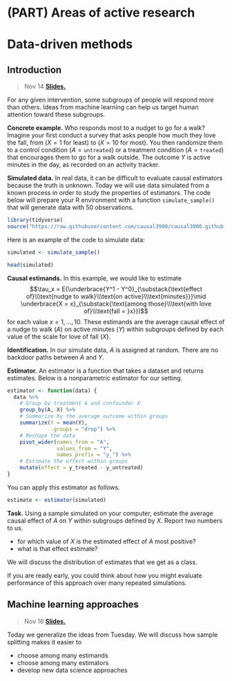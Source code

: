 
# (PART) Areas of active research {-}

# Data-driven methods

## Introduction

> Nov 14 [**Slides.**](assets/slides/11-1_data_driven_intro.pdf)

For any given intervention, some subgroups of people will respond more than others. Ideas from machine learning can help us target human attention toward these subgroups.

**Concrete example.** Who responds most to a nudget to go for a walk? Imagine your first conduct a survey that asks people how much they love the fall, from ($X = 1$ for least) to ($X = 10$ for most). You then randomize them to a control condition ($A = \texttt{untreated}$) or a treatment condition ($A = \texttt{treated}$) that encourages them to go for a walk outside. The outcome $Y$ is active minutes in the day, as recorded on an activity tracker.

**Simulated data.** In real data, it can be difficult to evaluate causal estimators because the truth is unknown. Today we will use data simulated from a known process in order to study the properties of estimators. The code below will prepare your R environment with a function `simulate_sample()` that will generate data with 50 observations.

```r
library(tidyverse)
source("https://raw.githubusercontent.com/causal3900/causal3900.github.io/main/assets/data/simulate_sample.R")
```

Here is an example of the code to simulate data:
```r
simulated <- simulate_sample()
```
```r
head(simulated)
```

**Causal estimands.** In this example, we would like to estimate $$\tau_x = E(\underbrace{Y^1 - Y^0}_{\substack{\text{effect of}\\\text{nudge to walk}\\\text{on active}\\\text{minutes}}}\mid \underbrace{X = x}_{\substack{\text{among those}\\\text{with love of}\\\text{fall = }x}})$$
for each value $x = 1,\dots,10$. These estimands are the average causal effect of a nudge to walk ($A$) on active minutes ($Y$) within subgroups defined by each value of the scale for love of fall ($X$).

**Identification.** In our simulate data, $A$ is assigned at random. There are no backdoor paths between $A$ and $Y$.

**Estimator.** An estimator is a function that takes a dataset and returns estimates. Below is a nonparametric estimator for our setting.
```r
estimator <- function(data) {
  data %>%
    # Group by treatment A and confounder X
    group_by(A, X) %>%
    # Summarize by the average outcome within groups
    summarize(Y = mean(Y),
              .groups = "drop") %>%
    # Reshape the data
    pivot_wider(names_from = "A",
                values_from = "Y",
                names_prefix = "y_") %>%
    # Estimate the effect within groups
    mutate(effect = y_treated - y_untreated)
}
```

You can apply this estimator as follows.

```r
estimate <- estimator(simulated)
```

**Task.** Using a sample simulated on your computer, estimate the average causal effect of $A$ on $Y$ within subgroups defined by $X$. Report two numbers to us.

- for which value of $X$ is the estimated effect of $A$ most positive?
- what is that effect estimate?

We will discuss the distribution of estimates that we get as a class.

If you are ready early, you could think about how you might evaluate performance of this approach over many repeated simulations.

## Machine learning approaches

> Nov 16 [**Slides.**](assets/slides/11-2_data_driven_ml.pdf)

Today we generalize the ideas from Tuesday. We will discuss how sample splitting makes it easier to

- choose among many estimands
- choose among many estimators
- develop new data science approaches